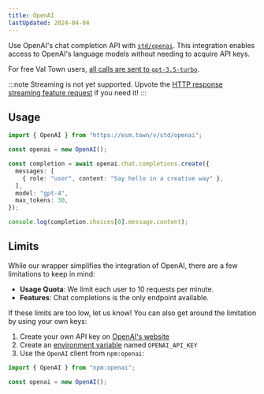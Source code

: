 ```yaml
---
title: OpenAI
lastUpdated: 2024-04-04
---
```


Use OpenAI's chat completion API with [`std/openai`](https://www.val.town/v/std/openai). This integration enables access to OpenAI's language models without needing to acquire API keys.

For free Val Town users, [all calls are sent to `gpt-3.5-turbo`](https://www.val.town/v/std/openaiproxy?v=5#L69).

:::note
Streaming is not yet supported. Upvote the [HTTP response streaming feature request](https://github.com/val-town/val-town-product/discussions/14) if you need it!
:::

## Usage

```ts title="Example" val
import { OpenAI } from "https://esm.town/v/std/openai";

const openai = new OpenAI();

const completion = await openai.chat.completions.create({
  messages: [
    { role: "user", content: "Say hello in a creative way" },
  ],
  model: "gpt-4",
  max_tokens: 30,
});

console.log(completion.choices[0].message.content);
```

## Limits

While our wrapper simplifies the integration of OpenAI, there are a few limitations to keep in mind:

- **Usage Quota**: We limit each user to 10 requests per minute.
- **Features**: Chat completions is the only endpoint available.

If these limits are too low, let us know! You can also get around the limitation by using your own keys:

1. Create your own API key on [OpenAI's website](https://platform.openai.com/api-keys)
2. Create an [environment variable](https://www.val.town/settings/environment-variables?adding=true) named `OPENAI_API_KEY`
3. Use the `OpenAI` client from `npm:openai`:

```ts title="Example" val
import { OpenAI } from "npm:openai";

const openai = new OpenAI();
```
